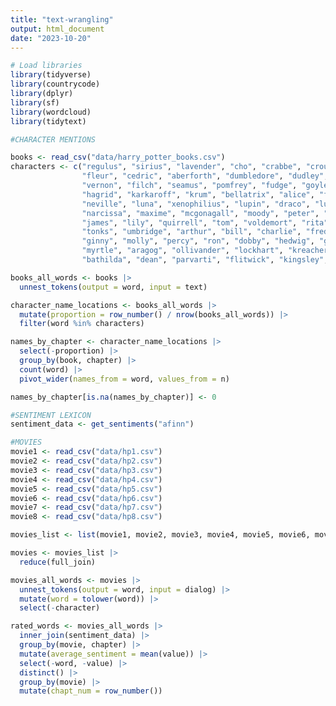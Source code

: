 ```yaml
---
title: "text-wrangling"
output: html_document
date: "2023-10-20"
---
```


```r

# Load libraries
library(tidyverse)
library(countrycode)
library(dplyr)
library(sf)
library(wordcloud)
library(tidytext)

#CHARACTER MENTIONS

books <- read_csv("data/harry_potter_books.csv")
characters <- c("regulus", "sirius", "lavender", "cho", "crabbe", "crouch", 
                "fleur", "cedric", "aberforth", "dumbledore", "dudley", "petunia",
                "vernon", "filch", "seamus", "pomfrey", "fudge", "goyle", "hermione", 
                "hagrid", "karkaroff", "krum", "bellatrix", "alice", "frank", 
                "neville", "luna", "xenophilius", "lupin", "draco", "lucius", 
                "narcissa", "maxime", "mcgonagall", "moody", "peter", "harry", 
                "james", "lily", "quirrell", "tom", "voldemort", "rita", "snape", 
                "tonks", "umbridge", "arthur", "bill", "charlie", "fred", "george", 
                "ginny", "molly", "percy", "ron", "dobby", "hedwig", "grawp",
                "myrtle", "aragog", "ollivander", "lockhart", "kreacher", "stan",
                "bathilda", "dean", "parvarti", "flitwick", "kingsley", "sprout")

books_all_words <- books |>
  unnest_tokens(output = word, input = text)

character_name_locations <- books_all_words |>
  mutate(proportion = row_number() / nrow(books_all_words)) |>
  filter(word %in% characters)

names_by_chapter <- character_name_locations |>
  select(-proportion) |>
  group_by(book, chapter) |>
  count(word) |>
  pivot_wider(names_from = word, values_from = n)

names_by_chapter[is.na(names_by_chapter)] <- 0

#SENTIMENT LEXICON
sentiment_data <- get_sentiments("afinn")

#MOVIES
movie1 <- read_csv("data/hp1.csv")
movie2 <- read_csv("data/hp2.csv")
movie3 <- read_csv("data/hp3.csv")
movie4 <- read_csv("data/hp4.csv")
movie5 <- read_csv("data/hp5.csv")
movie6 <- read_csv("data/hp6.csv")
movie7 <- read_csv("data/hp7.csv")
movie8 <- read_csv("data/hp8.csv")

movies_list <- list(movie1, movie2, movie3, movie4, movie5, movie6, movie7, movie8)

movies <- movies_list |>
  reduce(full_join)

movies_all_words <- movies |>
  unnest_tokens(output = word, input = dialog) |>
  mutate(word = tolower(word)) |>
  select(-character)

rated_words <- movies_all_words |> 
  inner_join(sentiment_data) |>
  group_by(movie, chapter) |>
  mutate(average_sentiment = mean(value)) |>
  select(-word, -value) |>
  distinct() |>
  group_by(movie) |>
  mutate(chapt_num = row_number())
```

